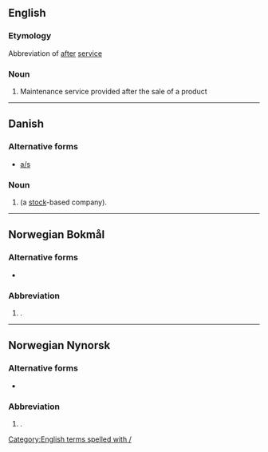 {{also|Appendix:Variations of "as"}}

==English==

===Etymology===
Abbreviation of [[after]] [[service]]

===Noun===
{{head|en|noun}}

# Maintenance service provided after the sale of a product

[[Category:English terms spelled with /]]

----

==Danish==

===Alternative forms===
* [[a/s]]

===Noun===
{{head|da|noun}}

# {{lb|da|legal}} {{abbreviation of|aktieselskab|lang=da|dot=}} (a [[stock]]-based company).

----

==Norwegian Bokmål==

===Alternative forms===
* {{l|nb|AS}}

===Abbreviation===
{{head|nb|abbreviation}}

# {{lb|nb|legal}} {{abbreviation of|aksjeselskap|lang=nb|nocap=1}}.

----

==Norwegian Nynorsk==

===Alternative forms===
* {{l|nn|AS}}

===Abbreviation===
{{head|nn|abbreviation}}

# {{lb|nn|legal}} {{abbreviation of|aksjeselskap|lang=nn|nocap=1}}.